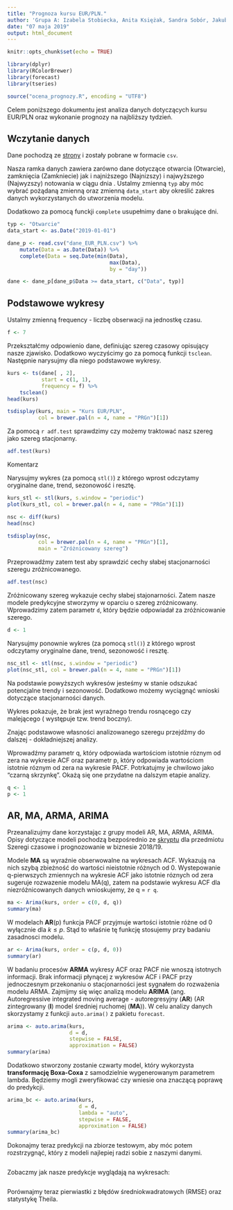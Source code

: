 ```yaml
---
title: "Prognoza kursu EUR/PLN."
author: 'Grupa A: Izabela Stobiecka, Anita Księżak, Sandra Sobór, Jakub Bujnowicz'
date: "07 maja 2019"
output: html_document
---
```


```r
knitr::opts_chunk$set(echo = TRUE)
```

```r
library(dplyr)
library(RColorBrewer)
library(forecast)
library(tseries)

source("ocena_prognozy.R", encoding = "UTF8")
```

Celem poniższego dokumentu jest analiza danych dotyczących kursu EUR/PLN oraz
wykonanie prognozy na najbliższy tydzień.  

## Wczytanie danych
Dane pochodzą ze [strony](https://stooq.pl/q/d/?s=eurpln&c=0&d1=20180507&d2=20190507)
i zostały pobrane w formacie `csv`.

Nasza ramka danych zawiera zarówno dane dotyczące otwarcia (Otwarcie), zamknięcia 
(Zamkniecie) jak i najniższego (Najnizszy) i najwyższego (Najwyzszy) notowania w 
ciągu dnia . Ustalmy zmienną `typ` aby móc wybrać pożądaną zmienną oraz zmienną 
`data_start` aby określić zakres danych wykorzystanych do utworzenia modelu.

Dodatkowo za pomocą funckji `complete` usupełnimy dane o brakujące dni.

```r
typ <- "Otwarcie"
data_start <- as.Date("2019-01-01")

dane_p <- read.csv("dane_EUR_PLN.csv") %>%
    mutate(Data = as.Date(Data)) %>%
    complete(Data = seq.Date(min(Data), 
                                 max(Data), 
                                 by = "day"))

dane <- dane_p[dane_p$Data >= data_start, c("Data", typ)]
```

## Podstawowe wykresy

Ustalmy zmienną frequency - liczbę obserwacji na jednostkę czasu.

```r
f <- 7
```

Przekształćmy odpowienio dane, definiując szereg czasowy opisujący nasze 
zjawisko.  Dodatkowo wyczyścimy go za pomocą funkcji `tsclean`. Następnie 
narysujmy dla niego podstawowe wykresy. 

```r
kurs <- ts(dane[ , 2],
           start = c(1, 1),
           frequency = f) %>%
    tsclean()
head(kurs)
```


```r
tsdisplay(kurs, main = "Kurs EUR/PLN", 
          col = brewer.pal(n = 4, name = "PRGn")[1])
```

Za pomocą ` r adf.test` sprawdzimy czy możemy traktować nasz szereg jako szereg 
stacjonarny.

```r
adf.test(kurs)
```

Komentarz

Narysujmy wykres (za pomocą `stl()`) z którego wprost odczytamy oryginalne 
dane, trend, sezonowość i resztę.

```r
kurs_stl <- stl(kurs, s.window = "periodic")
plot(kurs_stl, col = brewer.pal(n = 4, name = "PRGn")[1])
```

```r
nsc <- diff(kurs)
head(nsc)
```

```r
tsdisplay(nsc, 
          col = brewer.pal(n = 4, name = "PRGn")[1],
          main = "Zróżnicowany szereg")
```
Przeprowadźmy zatem test aby sprawdzić cechy słabej stacjonarności szeregu 
zróżnicowanego.

```r
adf.test(nsc)
```

Zróżnicowany szereg wykazuje cechy słabej stajonarności. Zatem nasze modele 
predykcyjne stworzymy w oparciu o szereg zróżnicowany. Wprowadzimy zatem parametr 
`d`, który będzie odpowiadał za zróżnicowanie szerego. 

```r
d <- 1
```


Narysujmy ponownie wykres (za pomocą `stl()`) z którego wprost odczytamy oryginalne 
dane, trend, sezonowość i resztę.

```r
nsc_stl <- stl(nsc, s.window = "periodic")
plot(nsc_stl, col = brewer.pal(n = 4, name = "PRGn")[1])
```

Na podstawie powyższych wykresów jesteśmy w stanie odszukać potencjalne trendy 
i sezonowość. Dodatkowo możemy wyciągnąć wnioski dotyczące stacjonarności danych. 

Wykres pokazuje, że brak jest wyraźnego trendu rosnącego czy malejącego ( występuje
tzw. trend boczny).

Znając podstawowe własności analizowanego szeregu przejdźmy do dalszej - 
dokładniejszej analizy.

Wprowadźmy parametr q, który odpowiada wartościom istotnie róznym od zera na 
wykresie ACF oraz parametr p, który odpowiada wartościom istotnie róznym od 
zera na wykresie PACF. Potrkatujmy je chwilowo jako "czarną skrzynkę". Okażą 
się one przydatne na dalszym etapie analizy.

```r
q <- 1
p <- 1
```


## AR, MA, ARMA, ARIMA

Przeanalizujmy dane korzystając z grupy modeli AR, MA, ARMA, ARIMA. Opisy 
dotyczące modeli pochodzą bezpośrednio ze 
[skryptu](https://github.com/PiotrMaciejKowalski/ts-r/tree/master/skrypt) 
dla przedmiotu Szeregi czasowe i prognozowanie w biznesie 2018/19.

Modele **MA** są wyraźnie obserwowalne na wykresach ACF. Wykazują na nich 
szybą zbieżność do wartości nieistotnie różnych od 0. Wystepowanie 
q-pierwszych zmiennych na wykresie ACF jako istotnie róznych od zera
sugeruje rozwazenie modelu MA(q), zatem na podstawie wykresu ACF dla 
niezróżnicowanych danych wnioskujemy, że q = `r q`.

```r
ma <- Arima(kurs, order = c(0, d, q))
summary(ma)
```

W modelach **AR**(p) funkcja PACF przyjmuje wartości istotnie różne od 0 
wyłącznie dla $k \leq p$. Stąd to właśnie
tę funkcję stosujemy przy badaniu zasadnosci modelu. 

```r
ar <- Arima(kurs, order = c(p, d, 0))
summary(ar)
```

W badaniu procesów **ARMA** wykresy ACF oraz PACF nie wnoszą 
istotnych informacji. Brak informacji płynącej z wykresów ACF i PACF przy 
jednoczesnym przekonaniu o stacjonarności jest sygnałem do rozważenia modelu
ARMA. Zajmijmy się więc analizą modelu **ARIMA** (ang. Autoregressive 
integrated moving average - autoregresyjny (**AR**) (AR zintegrowany (**I**) 
model średniej ruchomej (**MA**)). W celu analizy danych skorzystamy z funkcji 
`auto.arima()` z pakietu `forecast`.

```r
arima <- auto.arima(kurs, 
                    d = d,
                    stepwise = FALSE,
                    approximation = FALSE)
summary(arima)
```

Dodatkowo stworzony zostanie czwarty model, który wykorzysta 
**transformację Boxa-Coxa** z samodzielnie wygenerowanym parametrem lambda. 
Będziemy mogli zweryfikować czy wniesie ona znaczącą poprawę do predykcji.

```r
arima_bc <- auto.arima(kurs, 
                       d = d, 
                       lambda = "auto",
                       stepwise = FALSE,
                       approximation = FALSE)
summary(arima_bc)
```

Dokonajmy teraz predykcji na zbiorze testowym, aby móc potem rozstrzygnąć, 
który z modeli najlepiej radzi sobie z naszymi danymi.

```r

```

Zobaczmy jak nasze predykcje wyglądają na wykresach:

```r

```


Porównajmy teraz pierwiastki z błędów średniokwadratowych (RMSE) oraz statystykę
Theila.

```r

```

[comment]: <> (Wnioski z predykcji)
